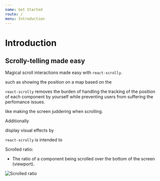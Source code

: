 ```yaml
---
name: Get Started
route: /
menu: Introduction
---
```


# Introduction

## Scrolly-telling made easy

Magical scroll interactions made easy with `react-scrolly`.

such as showing the position on a map based on the

`react-scrolly` removes the burden of handling the tracking of the position of each component by yourself
while preventing users from suffering the perfomance issues.

like making the screen juddering when scrolling.

Additionally

display visual effects by

`react-scrolly` is intended to

Scrolled ratio:
- The ratio of a component being scrolled over the bottom of the screen (viewport).

![Scrolled ratio](https://user-images.githubusercontent.com/1139698/57021937-3a29f800-6c60-11e9-89d8-51959a7ca60e.png)

